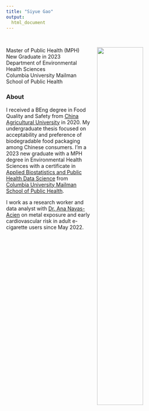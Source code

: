 ```yaml
---
title: "Siyue Gao"
output: 
  html_document
---
```


<br>

<img src = "images/siyue_photo.png" style = "float: right; margin-left: 15px; width: 50%" ALIGN = "left">

Master of Public Health (MPH) New Graduate in 2023 <br>
Department of Environmental Health Sciences <br>
Columbia University Mailman School of Public Health

### About

I received a BEng degree in Food Quality and Safety from [China Agricultural University](http://en.cau.edu.cn/) in 2020. My undergraduate thesis focused on acceptability and preference of biodegradable food packaging among Chinese consumers. I'm a 2023 new graduate with a MPH degree in Environmental Health Sciences with a certificate in [Applied Biostatistics and Public Health Data Science](https://www.publichealth.columbia.edu/academics/degrees/master-public-health/certificates/applied-biostatistics-and-public-health-data-science/) from [Columbia University Mailman School of Public Health](https://www.publichealth.columbia.edu/). 

I work as a research worker and data analyst with [Dr. Ana Navas-Acien](https://www.publichealth.columbia.edu/people/our-faculty/an2737/) on metal exposure and early cardiovascular risk in adult e-cigarette users since May 2022.

<br>
